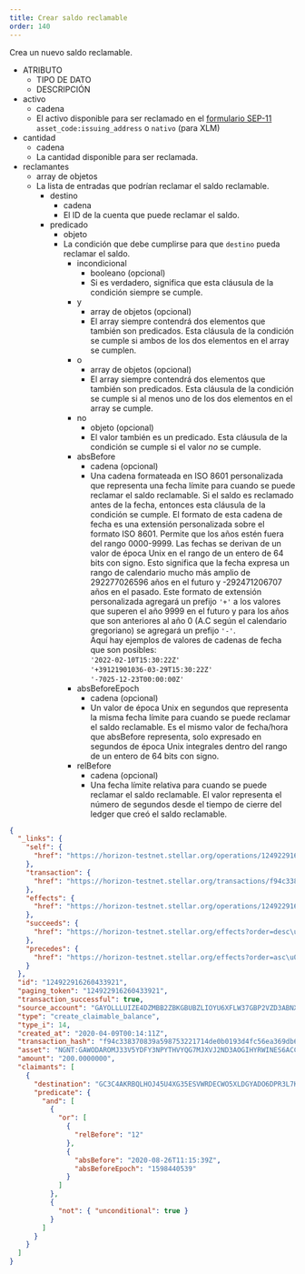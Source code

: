 ```yaml
---
title: Crear saldo reclamable
order: 140
---
```



Crea un nuevo saldo reclamable.

<AttributeTable>

- ATRIBUTO
  - TIPO DE DATO
  - DESCRIPCIÓN
- activo
  - cadena
  - El activo disponible para ser reclamado en el [formulario SEP-11](https://github.com/stellar/stellar-protocol/blob/0c675fb3a482183dcf0f5db79c12685acf82a95c/ecosystem/sep-0011.md#values) `asset_code:issuing_address` o `nativo` (para XLM)
- cantidad
  - cadena
  - La cantidad disponible para ser reclamada.
- reclamantes
  - array de objetos
  - La lista de entradas que podrían reclamar el saldo reclamable.
    - destino
      - cadena
      - El ID de la cuenta que puede reclamar el saldo.
    - predicado
      - objeto
      - La condición que debe cumplirse para que `destino` pueda reclamar el saldo.
        - incondicional
          - booleano (opcional)
          - Si es verdadero, significa que esta cláusula de la condición siempre se cumple.
        - y
          - array de objetos (opcional)
          - El array siempre contendrá dos elementos que también son predicados. Esta cláusula de la condición se cumple si ambos de los dos elementos en el array se cumplen.
        - o
          - array de objetos (opcional)
          - El array siempre contendrá dos elementos que también son predicados. Esta cláusula de la condición se cumple si al menos uno de los dos elementos en el array se cumple.
        - no
          - objeto (opcional)
          - El valor también es un predicado. Esta cláusula de la condición se cumple si el valor _no_ se cumple.
        - absBefore
          - cadena (opcional)
          - Una cadena formateada en ISO 8601 personalizada que representa una fecha límite para cuando se puede reclamar el saldo reclamable. Si el saldo es reclamado antes de la fecha, entonces esta cláusula de la condición se cumple. El formato de esta cadena de fecha es una extensión personalizada sobre el formato ISO 8601. Permite que los años estén fuera del rango 0000-9999. Las fechas se derivan de un valor de época Unix en el rango de un entero de 64 bits con signo. Esto significa que la fecha expresa un rango de calendario mucho más amplio de 292277026596 años en el futuro y -292471206707 años en el pasado. Este formato de extensión personalizada agregará un prefijo `'+'` a los valores que superen el año 9999 en el futuro y para los años que son anteriores al año 0 (A.C según el calendario gregoriano) se agregará un prefijo `'-'`.\
            Aquí hay ejemplos de valores de cadenas de fecha que son posibles:\
            `'2022-02-10T15:30:22Z'`\
            `'+39121901036-03-29T15:30:22Z'`\
            `'-7025-12-23T00:00:00Z'`
        - absBeforeEpoch
          - cadena (opcional)
          - Un valor de época Unix en segundos que representa la misma fecha límite para cuando se puede reclamar el saldo reclamable. Es el mismo valor de fecha/hora que absBefore representa, solo expresado en segundos de época Unix integrales dentro del rango de un entero de 64 bits con signo.
        - relBefore
          - cadena (opcional)
          - Una fecha límite relativa para cuando se puede reclamar el saldo reclamable. El valor representa el número de segundos desde el tiempo de cierre del ledger que creó el saldo reclamable.

</AttributeTable>

<ExampleResponse>

```json
{
  "_links": {
    "self": {
      "href": "https://horizon-testnet.stellar.org/operations/124922916260433921"
    },
    "transaction": {
      "href": "https://horizon-testnet.stellar.org/transactions/f94c338370839a598753221714de0b0193d4fc56ea369db6efe88f18669cc5a1"
    },
    "effects": {
      "href": "https://horizon-testnet.stellar.org/operations/124922916260433921/effects"
    },
    "succeeds": {
      "href": "https://horizon-testnet.stellar.org/effects?order=desc\u0026cursor=124922916260433921"
    },
    "precedes": {
      "href": "https://horizon-testnet.stellar.org/effects?order=asc\u0026cursor=124922916260433921"
    }
  },
  "id": "124922916260433921",
  "paging_token": "124922916260433921",
  "transaction_successful": true,
  "source_account": "GAYOLLLUIZE4DZMBB2ZBKGBUBZLIOYU6XFLW37GBP2VZD3ABNXCW4BVA",
  "type": "create_claimable_balance",
  "type_i": 14,
  "created_at": "2020-04-09T00:14:11Z",
  "transaction_hash": "f94c338370839a598753221714de0b0193d4fc56ea369db6efe88f18669cc5a1",
  "asset": "NGNT:GAWODAROMJ33V5YDFY3NPYTHVYQG7MJXVJ2ND3AOGIHYRWINES6ACCPD",
  "amount": "200.0000000",
  "claimants": [
    {
      "destination": "GC3C4AKRBQLHOJ45U4XG35ESVWRDECWO5XLDGYADO6DPR3L7KIDVUMML",
      "predicate": {
        "and": [
          {
            "or": [
              {
                "relBefore": "12"
              },
              {
                "absBefore": "2020-08-26T11:15:39Z",
                "absBeforeEpoch": "1598440539"
              }
            ]
          },
          {
            "not": { "unconditional": true }
          }
        ]
      }
    }
  ]
}
```

</ExampleResponse>
